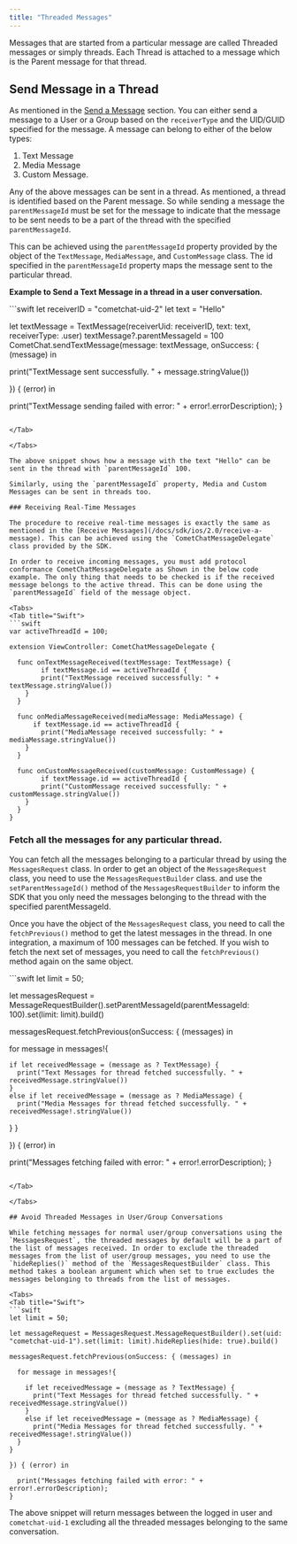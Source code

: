 ```yaml
---
title: "Threaded Messages"
---
```




Messages that are started from a particular message are called Threaded messages or simply threads. Each Thread is attached to a message which is the Parent message for that thread.

## Send Message in a Thread

As mentioned in the [Send a Message](/docs/sdk/ios/2.0/send-a-message) section. You can either send a message to a User or a Group based on the `receiverType` and the UID/GUID specified for the message. A message can belong to either of the below types:

1. Text Message
2. Media Message
3. Custom Message.

Any of the above messages can be sent in a thread. As mentioned, a thread is identified based on the Parent message. So while sending a message the `parentMessageId` must be set for the message to indicate that the message to be sent needs to be a part of the thread with the specified `parentMessageId`.

This can be achieved using the `parentMessageId` property provided by the object of the `TextMessage`, `MediaMessage`, and `CustomMessage` class. The id specified in the `parentMessageId` property maps the message sent to the particular thread.

**Example to Send a Text Message in a thread in a user conversation.**

<Tabs>
<Tab title="Swift">
```swift
let receiverID = "cometchat-uid-2"
let text = "Hello"

let textMessage = TextMessage(receiverUid: receiverID, text: text, receiverType: .user)
textMessage?.parentMessageId = 100
CometChat.sendTextMessage(message: textMessage, onSuccess: { (message) in

  print("TextMessage sent successfully. " + message.stringValue())

}) { (error) in

  print("TextMessage sending failed with error: " + error!.errorDescription);
}
```

</Tab>

</Tabs>

The above snippet shows how a message with the text "Hello" can be sent in the thread with `parentMessageId` 100.

Similarly, using the `parentMessageId` property, Media and Custom Messages can be sent in threads too.

### Receiving Real-Time Messages

The procedure to receive real-time messages is exactly the same as mentioned in the [Receive Messages](/docs/sdk/ios/2.0/receive-a-message). This can be achieved using the `CometChatMessageDelegate` class provided by the SDK.

In order to receive incoming messages, you must add protocol conformance CometChatMessageDelegate as Shown in the below code example. The only thing that needs to be checked is if the received message belongs to the active thread. This can be done using the `parentMessageId` field of the message object.

<Tabs>
<Tab title="Swift">
```swift
var activeThreadId = 100;

extension ViewController: CometChatMessageDelegate {

  func onTextMessageReceived(textMessage: TextMessage) {
		if textMessage.id == activeThreadId {
    	print("TextMessage received successfully: " + textMessage.stringValue())
    }
  }

  func onMediaMessageReceived(mediaMessage: MediaMessage) {
	  if textMessage.id == activeThreadId {
    	print("MediaMessage received successfully: " + mediaMessage.stringValue())
    }
  }
  
  func onCustomMessageReceived(customMessage: CustomMessage) {
		if textMessage.id == activeThreadId {
    	print("CustomMessage received successfully: " + customMessage.stringValue())
    }
  }
}
```

</Tab>

</Tabs>

### Fetch all the messages for any particular thread.

You can fetch all the messages belonging to a particular thread by using the `MessagesRequest` class. In order to get an object of the `MessagesRequest` class, you need to use the `MessagesRequestBuilder` class. and use the `setParentMessageId()` method of the `MessagesRequestBuilder` to inform the SDK that you only need the messages belonging to the thread with the specified parentMessageId.

Once you have the object of the `MessagesRequest` class, you need to call the `fetchPrevious()` method to get the latest messages in the thread. In one integration, a maximum of 100 messages can be fetched. If you wish to fetch the next set of messages, you need to call the `fetchPrevious()` method again on the same object.

<Tabs>
<Tab title="Swift">
```swift
let limit = 50;

let messagesRequest = MessageRequestBuilder().setParentMessageId(parentMessageId: 100).set(limit: limit).build()

messagesRequest.fetchPrevious(onSuccess: { (messages) in

  for message in messages!{

    if let receivedMessage = (message as ? TextMessage) {
      print("Text Messages for thread fetched successfully. " + receivedMessage.stringValue())
    }
    else if let receivedMessage = (message as ? MediaMessage) {
      print("Media Messages for thread fetched successfully. " + receivedMessage!.stringValue())
  }
}

}) { (error) in

  print("Messages fetching failed with error: " + error!.errorDescription);
}
```

</Tab>

</Tabs>

## Avoid Threaded Messages in User/Group Conversations

While fetching messages for normal user/group conversations using the `MessagesRequest`, the threaded messages by default will be a part of the list of messages received. In order to exclude the threaded messages from the list of user/group messages, you need to use the `hideReplies()` method of the `MessagesRequestBuilder` class. This method takes a boolean argument which when set to true excludes the messages belonging to threads from the list of messages.

<Tabs>
<Tab title="Swift">
```swift
let limit = 50;

let messageRequest = MessagesRequest.MessageRequestBuilder().set(uid: "cometchat-uid-1").set(limit: limit).hideReplies(hide: true).build()
       
messagesRequest.fetchPrevious(onSuccess: { (messages) in

  for message in messages!{

    if let receivedMessage = (message as ? TextMessage) {
      print("Text Messages for thread fetched successfully. " + receivedMessage.stringValue())
    }
    else if let receivedMessage = (message as ? MediaMessage) {
      print("Media Messages for thread fetched successfully. " + receivedMessage!.stringValue())
  }
}

}) { (error) in

  print("Messages fetching failed with error: " + error!.errorDescription);
}
```

</Tab>

</Tabs>

The above snippet will return messages between the logged in user and `cometchat-uid-1` excluding all the threaded messages belonging to the same conversation.
